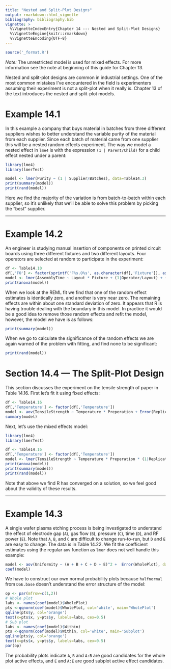 ```yaml
---
title: "Nested and Split-Plot Designs"
output: rmarkdown::html_vignette
bibliography: bibliography.bib
vignette: >
  %\VignetteIndexEntry{Chapter 14 --- Nested and Split-Plot Designs}
  %\VignetteEngine{knitr::rmarkdown}
  %\VignetteEncoding{UTF-8}
---
```


```r
source('_format.R')
```

_Note:_ The unrestricted model is used for mixed effects.  For more information see the note at beginning of this guide for Chapter 13.

Nested and split-plot designs are common in industrial settings.  One of the most common mistakes I've encountered in the field is experimenters assuming their experiment is not a split-plot when it really is.  Chapter 13 of the text introduces the nested and split-plot models.

# Example 14.1

In this example a company that buys material in batches from three different suppliers wishes to better understand the variable purity of the material from each supplier.  Since each batch of material came from one supplier this will be a nested random effects experiment. The way we model a nested effect in `lme4` is with the expression `(1 | Parent/Child)` for a child effect nested under a parent:
```r
library(lme4)
library(lmerTest)

model <- lmer(Purity ~ (1 | Supplier/Batches), data=Table14.3)
print(summary(model))
print(rand(model))
```
\noindent Here we find the majority of the variation is from batch-to-batch within each supplier, so it's unlikely that we'll be able to solve this problem by picking the "best" supplier.

------------

# Example 14.2

An engineer is studying manual insertion of components on printed circuit boards using three different fixtures and two different layouts.  Four operators are selected at random to participate in the experiment:
```r
df <- Table14.10
df[,'FO'] <- factor(sprintf('F%s.O%s', as.character(df[,'Fixture']), as.character(df[,'Operator'])))
model <- lmer(AssemblyTime ~ Layout * Fixture + (1|Operator/Layout) + (1|FO/Layout), data=df)
print(anova(model))
```
\noindent When we look at the REML fit we find that one of the random effect estimates is identically zero, and another is very near zero.  The remaining effects are within about one standard deviation of zero.  It appears that R is having trouble dealing with the boundary in this model.  In practice it would be a good idea to remove those random effects and refit the model, however, the model we have is as follows:
```r
print(summary(model))
```
\noindent When we go to calculate the significance of the random effects we are again warned of the problem with fitting, and find none to be significant:
```r
print(rand(model))
```


# Section 14.4 --- The Split-Plot Design

This section discusses the experiment on the tensile strength of paper in Table 14.16.  First let's fit it using fixed effects:

```r
df <- Table14.16
df[,'Temperature'] <- factor(df[,'Temperature'])
model <- aov(TensileStrength ~ Temperature * Preperation + Error(Replicate), data=df)
summary(model)
```

\noindent Next, let's use the mixed effects model:
```r
library(lme4)
library(lmerTest)

df <- Table14.16
df[,'Temperature'] <- factor(df[,'Temperature'])
model <- lmer(TensileStrength ~ Temperature * Preperation * (1|Replicate), data=df)
print(anova(model))
print(summary(model))
print(rand(model))
```
\noindent Note that above we find R has converged on a solution, so we feel good about the validity of these results.  


---------------


# Example 14.3

A single wafer plasma etching process is being investigated to understand the effect of electrode gap (`A`), gas flow (`B`), pressure (`C`), time (`D`), and RF power (`E`).  Note that `A`, `B`, and `C` are difficult to change run-to-run, but `D` and `E` are easy to change.  The data is in Table 14.22. We fit the coefficient estimates using the regular `aov` function as `lmer` does not well handle this example:

```r
model <- aov(Uniformity ~ (A + B + C + D + E)^2 +  Error(WholePlot), data=Table14.22)
coef(model)
```

\noindent We have to construct our own normal probability plots because `halfnormal` from `DoE.base` doesn't understand the error structure of the model:

```r
op <- par(mfrow=c(1,2))
# Whole plot
labs <- names(coef(model)$WholePlot)
pts <-qqnorm(coef(model)$WholePlot, col='white', main='WholePlot')
qqline(pts$y, col='orange')
text(x=pts$x, y=pts$y, labels=labs, cex=0.5)
# Sub plot
labs <- names(coef(model)$Within)
pts <-qqnorm(coef(model)$Within, col='white', main='Subplot')
qqline(pts$y, col='orange')
text(x=pts$x, y=pts$y, labels=labs, cex=0.5)
par(op)
```

\noindent The probability plots indicate `A`, `B` and `A:B` are good candidates for the whole plot active effects, and `E` and `A:E` are good subplot active effect candidates.


